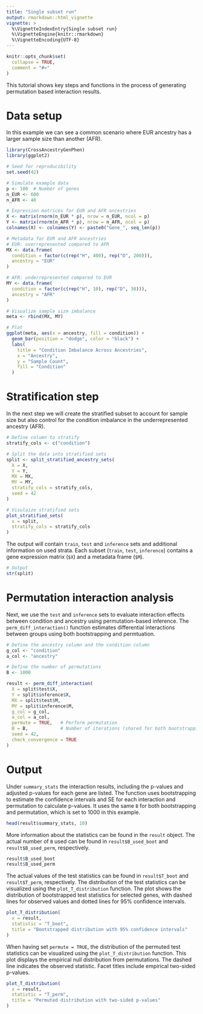 ```yaml
---
title: "Single subset run"
output: rmarkdown::html_vignette
vignette: >
  %\VignetteIndexEntry{Single subset run}
  %\VignetteEngine{knitr::rmarkdown}
  %\VignetteEncoding{UTF-8}
---
```


```r
knitr::opts_chunk$set(
  collapse = TRUE,
  comment = "#>"
)
```
This tutorial shows key steps and functions in the process of generating permutation based interaction results. 

# Data setup
In this example we can see a common scenario where EUR ancestry has a larger sample size than another (AFR). 
```r
library(CrossAncestryGenPhen)
library(ggplot2)

# Seed for reproducibility
set.seed(42)

# Simulate example data
p <- 100  # Number of genes
n_EUR <- 600 
n_AFR <- 40  

# Expression matrices for EUR and AFR ancestries
X <- matrix(rnorm(n_EUR * p), nrow = n_EUR, ncol = p)
Y <- matrix(rnorm(n_AFR * p), nrow = n_AFR, ncol = p)
colnames(X) <- colnames(Y) <- paste0("Gene_", seq_len(p))

# Metadata for EUR and AFR ancestries
# EUR: overrepresented compared to AFR
MX <- data.frame(
  condition = factor(c(rep("H", 400), rep("D", 200))),
  ancestry = "EUR"
)

# AFR: underrepresented compared to EUR
MY <- data.frame(
  condition = factor(c(rep("H", 10), rep("D", 30))),
  ancestry = "AFR"
)

# Visualize sample size imbalance
meta <- rbind(MX, MY)

# Plot
ggplot(meta, aes(x = ancestry, fill = condition)) +
  geom_bar(position = "dodge", color = "black") +
  labs(
    title = "Condition Imbalance Across Ancestries",
    x = "Ancestry",
    y = "Sample Count",
    fill = "Condition"
  ) 
```

# Stratification step
In the next step we will create the stratified subset to account for sample size but also control for the condition imbalance in the underrepresented ancestry (AFR).
```r
# Define column to stratify
stratify_cols <- c("condition")

# Split the data into stratified sets
split <- split_stratified_ancestry_sets(
  X = X,
  Y = Y,
  MX = MX,
  MY = MY,
  stratify_cols = stratify_cols,
  seed = 42
)

# Visulaize stratified sets
plot_stratified_sets(
  x = split,
  stratify_cols = stratify_cols
)
```

The output will contain `train`, `test` and `inference` sets and additional information on used strata.
Each subset (`train`, `test`, `inference`) contains a gene expression matrix (`$X`) and a metadata frame (`$M`).
```r
# Output
str(split)
```

# Permutation interaction analysis
Next, we use the `test` and `inference` sets to evaluate interaction effects between condition and ancestry using permutation-based inference.
The `perm_diff_interaction()` function estimates differential interactions between groups using both bootstrapping and permtuation.
```r
# Define the ancestry column and the condition column
g_col <- "condition"
a_col <- "ancestry"

# Define the number of permutations
B <- 1000

result <- perm_diff_interaction(
  X = split$test$X,
  Y = split$inference$X,
  MX = split$test$M,
  MY = split$inference$M,
  g_col = g_col,
  a_col = a_col,
  permute = TRUE,   # Perform permutation
  B = B,            # Number of iterations (shared for both bootstrapping and permutation)
  seed = 42,
  check_convergence = TRUE
)
```

# Output
Under `summary_stats` the interaction results, including the p-values and adjusted p-values for each gene are listed.
The function uses bootstrapping to estimate the confidence intervals and SE for each interaction and permutation to calculate p-values.
It uses the same `B` for both bootstrapping and permutation, which is set to 1000 in this example.
```r
head(result$summary_stats, 10)
```

More information about the statistics can be found in the `result` object.
The actual number of `B` used can be found in `result$B_used_boot` and `result$B_used_perm`, respectively.
```r
result$B_used_boot
result$B_used_perm
```
The actual values of the test statistics can be found in `result$T_boot` and `result$T_perm`, respectively.
The distribution of the test statistics can be visualized using the `plot_T_distribution` function.
The plot shows the distribution of bootstrapped test statistics for selected genes, with dashed lines for observed values and dotted lines for 95% confidence intervals.
```r
plot_T_distribution(
  x = result, 
  statistic = "T_boot",
  title = "Bootstrapped distribution with 95% confidence intervals"
)
```

When having set `permute = TRUE`, the distribution of the permuted test statistics can be visualized using the `plot_T_distribution` function.
This plot displays the empirical null distribution from permutations. The dashed line indicates the observed statistic. Facet titles include empirical two-sided p-values.
```r
plot_T_distribution(
  x = result, 
  statistic = "T_perm",
  title = "Permuted distribution with two-sided p-values"
)
```
